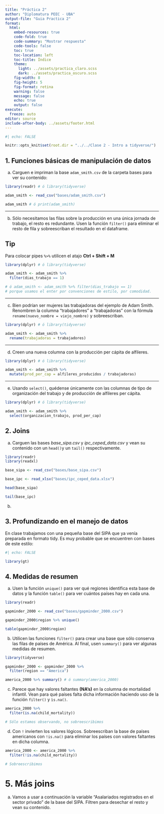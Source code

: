 ```yaml
---
title: "Práctica 2"
author: "Diplomatura PEEC - UBA"
output-file: "Guia Practica 2" 
format:
  html:
    embed-resources: true
    code-fold: true
    code-summary: "Mostrar respuesta"
    code-tools: false
    toc: true
    toc-location: left
    toc-title: Índice
    theme:
      light: ../assets/practica_claro.scss
      dark: ../assets/practica_oscuro.scss
    fig-width: 8
    fig-height: 5
    fig-format: retina
    warning: false
    message: false
    echo: true
    output: false
execute:
  freeze: auto
editor: source
include-after-body: ../assets/footer.html
---
```


```r
#| echo: FALSE

knitr::opts_knit$set(root.dir = "../../Clase 2 - Intro a tidyverse/")
```

## 1. Funciones básicas de manipulación de datos

a)  Carguen e impriman la base `adam_smith.csv` de la carpeta bases para ver su contenido:

```r
library(readr) # ó library(tidyverse)

adam_smith <- read_csv("bases/adam_smith.csv")

adam_smith # ó print(adam_smith)
```

------------------------------------------------------------------------

b) Sólo necesitamos las filas sobre la producción en una única jornada de trabajo, el resto es redundante. Usen la función `filter()` para eliminar el resto de fila y sobreescriban el resultado en el dataframe.

::: {.callout-tip appearance="simple"}
## Tip
Para colocar pipes ` %>%` utilicen el atajo **Ctrl + Shift + M**
:::


```r
library(dplyr) # ó library(tidyverse)

adam_smith <- adam_smith %>%
  filter(dias_trabajo == 1)

# ó adam_smith <- adam_smith %>% filter(dias_trabajo == 1)
# porque usamos el enter por convenciones de estilo, por comodidad.
```

------------------------------------------------------------------------

c)  Bien podrían ser mujeres las trabajadoras del ejemplo de Adam Smith. Renombren la columna "trabajadores" a "trabajadoras" con la fórmula `rename(nuevo_nombre = viejo_nombre)` y sobreescriban.

```r
library(dplyr) # ó library(tidyverse)

adam_smith <- adam_smith %>%
  rename(trabajadoras = trabajadores)
```

------------------------------------------------------------------------

d)  Creen una nueva columna con la producción per cápita de alfileres.

```r
library(dplyr) # ó library(tidyverse)

adam_smith <- adam_smith %>%
  mutate(prod_per_cap = alfileres_producidos / trabajadoras)
```
------------------------------------------------------------------------

e)  Usando `select()`, quédense únicamente con las columnas de tipo de organización del trabajo y de producción de alfileres per cápita.

```r
library(dplyr) # ó library(tidyverse)

adam_smith <- adam_smith %>%
  select(organizacion_trabajo, prod_per_cap)
```

## 2. Joins

a) Carguen las bases *base_sipa.csv* y *ipc_ceped_data.csv* y vean su contenido con un `head()`y un `tail()` respectivamente.

```r
library(readr)
library(readxl)

base_sipa <- read_csv("bases/base_sipa.csv")

base_ipc <- read_xlsx("bases/ipc_ceped_data.xlsx")

head(base_sipa)

tail(base_ipc)
```


b) 

## 3. Profundizando en el manejo de datos

En clase trabajamos con una pequeña base del SIPA que ya venía preparada en formato tidy. Es muy probable que se encuentren con bases de este estilo:

```r
#| echo: FALSE

library(gt)


```


## 4. Medidas de resumen

a) Usen la función `unique()` para ver qué regiones identifica esta base de datos y la función `table()` para ver cuántos países hay en cada una.

```r
library(readr)

gapminder_2000 <- read_csv("bases/gapminder_2000.csv")

gapminder_2000$region %>% unique()

table(gapminder_2000$region)
```


b)   Utilicen las funciones `filter()` para crear una base que sólo conserva las filas de países de América. Al final, usen `summary()` para ver algunas medidas de resumen.

```r
library(tidyverse)

gapminder_2000 <- gapminder_2000 %>%
  filter(region == "America")

america_2000 %>% summary() # ó summary(america_2000)
```

c)  Parece que hay valores faltantes **(NA's)** en la columna de mortalidad infantil. Vean para qué países falta dicha información haciendo uso de la función `filter()` y `ìs.na()`.

```r
america_2000 %>% 
  filter(is.na(child_mortality))

# Sólo estamos observando, no sobreescribimos
```

d) Con `!` invierten los valores lógicos. Sobreescriban la base de países americanos con `!is.na()` para eliminar los países con valores faltantes en dicha columna.

```r
america_2000 <- america_2000 %>% 
  filter(!is.na(child_mortality))

# Sobreescribimos
```

# 5. Más joins

a) Vamos a usar a continuación la variable "Asalariados registrados en el sector privado" de la base del SIPA. Filtren para desechar el resto y vean su contenido.

```r

```

